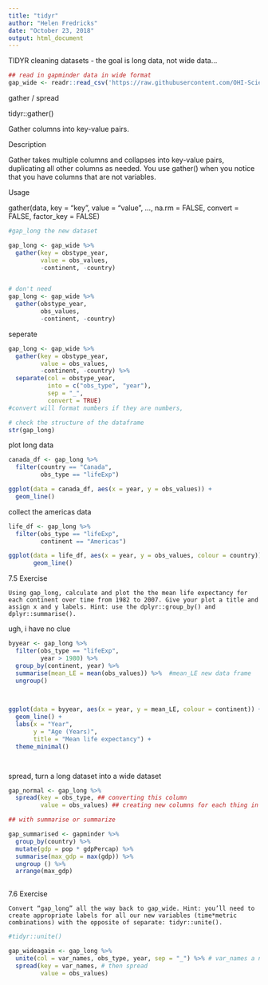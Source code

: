 ```yaml
---
title: "tidyr"
author: "Helen Fredricks"
date: "October 23, 2018"
output: html_document
---
```


TIDYR cleaning datasets - the goal is long data, not wide data... 

```r
## read in gapminder data in wide format
gap_wide <- readr::read_csv('https://raw.githubusercontent.com/OHI-Science/data-science-training/master/data/gapminder_wide.csv')
```

gather / spread

tidyr::gather()

Gather columns into key-value pairs.

Description

Gather takes multiple columns and collapses into key-value pairs, duplicating all other columns as needed. You use gather() when you notice that you have columns that are not variables.

Usage

gather(data, key = "key", value = "value", ..., na.rm = FALSE,
  convert = FALSE, factor_key = FALSE)


```r
#gap_long the new dataset

gap_long <- gap_wide %>% 
  gather(key = obstype_year,
         value = obs_values,
         -continent, -country)


# don't need 
gap_long <- gap_wide %>% 
  gather(obstype_year,
         obs_values,
         -continent, -country)
```

seperate

```r
gap_long <- gap_wide %>% 
  gather(key = obstype_year,
         value = obs_values,
         -continent, -country) %>% 
  separate(col = obstype_year,
           into = c("obs_type", "year"),
           sep = "_",
           convert = TRUE)
#convert will format numbers if they are numbers, 

# check the structure of the dataframe
str(gap_long)
```

plot long data

```r
canada_df <- gap_long %>% 
  filter(country == "Canada",
         obs_type == "lifeExp")

ggplot(data = canada_df, aes(x = year, y = obs_values)) +
  geom_line()


```

collect the americas data

```r
life_df <- gap_long %>% 
  filter(obs_type == "lifeExp",
         continent == "Americas")

ggplot(data = life_df, aes(x = year, y = obs_values, colour = country)) +
       geom_line()
```

7.5 Exercise

    Using gap_long, calculate and plot the the mean life expectancy for each continent over time from 1982 to 2007. Give your plot a title and assign x and y labels. Hint: use the dplyr::group_by() and dplyr::summarise().

ugh, i have no clue


```r
byyear <- gap_long %>% 
  filter(obs_type == "lifeExp",
         year > 1980) %>%
  group_by(continent, year) %>% 
  summarise(mean_LE = mean(obs_values)) %>%  #mean_LE new data frame 
  ungroup()


           
ggplot(data = byyear, aes(x = year, y = mean_LE, colour = continent)) +
  geom_line() +
  labs(x = "Year",
       y = "Age (Years)",
       title = "Mean life expectancy") +
  theme_minimal()




```

spread, turn a long dataset into a wide dataset


```r
gap_normal <- gap_long %>% 
  spread(key = obs_type, ## converting this column
         value = obs_values) ## creating new columns for each thing in the column to be spread
```


```r
## with summarise or summarize

gap_summarised <- gapminder %>% 
  group_by(country) %>% 
  mutate(gdp = pop * gdpPercap) %>% 
  summarise(max_gdp = max(gdp)) %>% 
  ungroup () %>% 
  arrange(max_gdp)
  
```



7.6 Exercise

    Convert “gap_long” all the way back to gap_wide. Hint: you’ll need to create appropriate labels for all our new variables (time*metric combinations) with the opposite of separate: tidyr::unite().
    
```r

#tidyr::unite()

gap_wideagain <- gap_long %>% 
  unite(col = var_names, obs_type, year, sep = "_") %>% # var_names a new column combining obs_type & year
  spread(key = var_names, # then spread
         value = obs_values)

      
```
    
